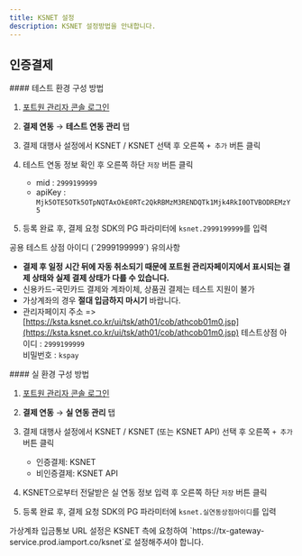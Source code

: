 ```yaml
---
title: KSNET 설정
description: KSNET 설정방법을 안내합니다.
---
```




## 인증결제

<Tabs>
<Tab title="테스트 연동 설정">
#### 테스트 환경 구성 방법

1. [포트원 관리자 콘솔 로그인](https://admin.portone.io/integration)
2. **결제 연동** → **테스트 연동 관리** 탭
3. 결제 대행사 설정에서 KSNET / KSNET 선택 후 오른쪽 `+ 추가` 버튼 클릭

   <Figure src="/gitbook-assets/ko/ksnet-setup-test.png" />

4. 테스트 연동 정보 확인 후 오른쪽 하단 `저장` 버튼 클릭

   - mid : `2999199999`
   - apiKey : `Mjk5OTE5OTk5OTpNQTAxOkE0RTc2QkRBMzM3RENDQTk1Mjk4RkI0OTVBODREMzY5`

   <Figure src="/gitbook-assets/ko/ksnet-setup-test-2.png" />

5. 등록 완료 후, 결제 요청 SDK의 PG 파라미터에 `ksnet.2999199999`를 입력

<Hint style="warning">
공용 테스트 상점 아이디 (`2999199999`) 유의사항

- **결제 후 일정 시간 뒤에 자동 취소되기 때문에 포트원 관리자페이지에서 표시되는 결제 상태와 실제 결제 상태가 다를 수 있습니다.**
- 신용카드-국민카드 결제와 계좌이체, 상품권 결제는 테스트 지원이 불가
- 가상계좌의 경우 **절대 입금하지 마시기** 바랍니다.
- 관리자페이지 주소 => [https://ksta.ksnet.co.kr/ui/tsk/ath01/cob/athcob01m0.jsp](https://ksta.ksnet.co.kr/ui/tsk/ath01/cob/athcob01m0.jsp) 테스트상점 아이디 : `2999199999`\
  비밀번호 : `kspay`

</Hint>

</Tab>

<Tab title="실 결제">
#### 실 환경 구성 방법

1. [포트원 관리자 콘솔 로그인](https://admin.portone.io/integration)
2. **결제 연동** → **실 연동 관리** 탭
3. 결제 대행사 설정에서 KSNET / KSNET (또는 KSNET API) 선택 후 오른쪽 `+ 추가` 버튼 클릭

   - 인증결제: KSNET
   - 비인증결제: KSNET API

   <Figure src="/gitbook-assets/ko/ksnet-setup.png" />

4. KSNET으로부터 전달받은 실 연동 정보 입력 후 오른쪽 하단 `저장` 버튼 클릭

   <Figure src="/gitbook-assets/ko/ksnet-setup-2.png" />

5. 등록 완료 후, 결제 요청 SDK의 PG 파라미터에 `ksnet.실연동상점아이디`를 입력

<Hint style="info">
가상계좌 입금통보 URL 설정은 KSNET 측에 요청하여 `https://tx-gateway-service.prod.iamport.co/ksnet`로 설정해주셔야 합니다.

</Hint>

</Tab>
</Tabs>
